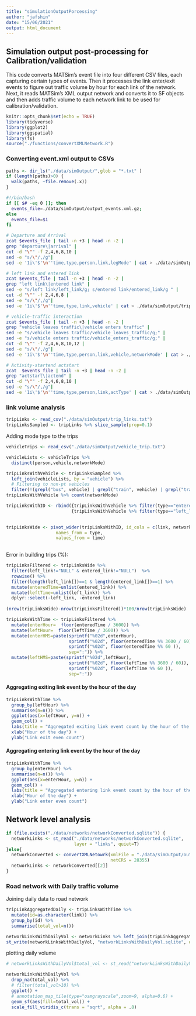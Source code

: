 ```yaml
---
title: "simulationOutputPorcessing"
author: "jafshin"
date: "15/06/2021"
output: html_document
---
```


## Simulation output post-processing for Calibration/validation

This code converts MATSim's event file into four different CSV files, each capturing certain types of events.
Then it processes the link enter/exit events to figure out traffic volume by hour for each link of the network.
Next, it reads MATSim's XML output network and converts it to SF objects and then adds traffic volume to each network link to be used for calibration/validation.

```r
knitr::opts_chunk$set(echo = TRUE)
library(tidyverse)
library(ggplot2)
library(ggspatial)
library(fs)
source("./functions/convertXMLNetwork.R")
```

### Converting event.xml output to CSVs

```r
paths <- dir_ls("./data/simOutput/",glob = "*.txt" )
if (length(paths)>0) {
  walk(paths, ~file.remove(.x))
}
```

```bash

#!/bin/bash
if [[ $# -eq 0 ]]; then
  events_file=./data/simOutput/output_events.xml.gz;
else
  events_file=$1
fi

# Departure and Arrival
zcat $events_file | tail -n +3 | head -n -2 |
grep "departure\|arrival" |
cut -d "\"" -f 2,4,6,8,10 |
sed -e "s/\"/,/g"|
sed -e '1i\'$'\n''time,type,person,link,legMode' | cat > ./data/simOutput/person_trip.txt

# left link and entered link
zcat $events_file | tail -n +3 | head -n -2 |
grep "left link\|entered link" |
sed -e "s/left link/left_link/g; s/entered link/entered_link/g " |
cut -d "\"" -f 2,4,6,8 |
sed -e "s/\"/,/g"|
sed -e '1i\'$'\n''time,type,link,vehicle' | cat > ./data/simOutput/trip_links.txt

# vehicle-traffic interaction
zcat $events_file | tail -n +3 | head -n -2 |
grep "vehicle leaves traffic\|vehicle enters traffic" |
sed -e "s/vehicle leaves traffic/vehicle_leaves_traffic/g;" |
sed -e "s/vehicle enters traffic/vehicle_enters_traffic/g;" |
cut -d "\"" -f 2,4,6,8,10,12 |
sed -e "s/\"/,/g"|
sed -e '1i\'$'\n''time,type,person,link,vehicle,networkMode' | cat > ./data/simOutput/vehicle_trip.txt

# Activity-startend actstart
zcat  $events_file | tail -n +3 | head -n -2 |
grep "actstart\|actend" |
cut -d "\"" -f 2,4,6,8,10 |
sed -e "s/\"/,/g"|
sed -e '1i\'$'\n''time,type,person,link,actType' | cat > ./data/simOutput/person_act.txt

```

### link volume analysis

```r

tripLinks <- read_csv("./data/simOutput/trip_links.txt") 
tripLinksSampled <- tripLinks %>% slice_sample(prop=0.1) 

```

Adding mode type to the trips

```r
vehicleTrips <- read_csv("./data/simOutput/vehicle_trip.txt")

vehicleLists <- vehicleTrips %>% 
  distinct(person,vehicle,networkMode) 

tripLinksWithVehicle <- tripLinksSampled %>% 
  left_join(vehicleLists, by = "vehicle") %>% 
  # Filtering to non-pt vehicles 
  filter(!(grepl("bus", vehicle) | grepl("train", vehicle) | grepl("tram", vehicle)))
tripLinksWithVehicle %>% count(networkMode)

tripLinksWithID <- rbind({tripLinksWithVehicle %>% filter(type=="entered_link") %>% mutate(id=row_number())},
                         {tripLinksWithVehicle %>% filter(type=="left_link") %>% mutate(id=row_number())})
                         

tripLinksWide <- pivot_wider(tripLinksWithID, id_cols = c(link, networkMode, vehicle, person), 
                   names_from = type, 
                   values_from = time)
  
```

Error in building trips (%):

```r

tripLinksFiltered <- tripLinksWide %>% 
  filter(left_link!="NULL" & entered_link!="NULL")  %>% 
  rowwise() %>% 
  filter(length(left_link[])==1 & length(entered_link[])==1) %>%  
  mutate(enteredTime=unlist(entered_link)) %>% 
  mutate(leftTime=unlist(left_link)) %>% 
  dplyr::select(-left_link, -entered_link)
   
(nrow(tripLinksWide)-nrow(tripLinksFiltered))*100/nrow(tripLinksWide)

```

```r

tripLinksWithTime <- tripLinksFiltered %>% 
  mutate(enterHour=  floor(enteredTime / 3600)) %>% 
  mutate(leftHour=  floor(leftTime / 3600)) %>% 
  mutate(enterHMS=paste(sprintf("%02d",enterHour),
                        sprintf("%02d", floor(enteredTime %% 3600 / 60)),
                        sprintf("%02d", floor(enteredTime %% 60 )),
                        sep=":")) %>% 
  mutate(leftHMS=paste(sprintf("%02d",leftHour),
                        sprintf("%02d", floor(leftTime %% 3600 / 60)),
                        sprintf("%02d", floor(leftTime %% 60 )),
                        sep=":"))

```

#### Aggregating exiting link event by the hour of the day

```r

tripLinksWithTime %>% 
  group_by(leftHour) %>% 
  summarise(n=n()) %>% 
  ggplot(aes(x=leftHour, y=n)) +
  geom_col() +
  labs(title = "Aggregated exiting link event count by the hour of the day") +
  xlab("Hour of the day") +
  ylab("Link exit even count")

```

#### Aggregating entering link event by the hour of the day

```r

tripLinksWithTime %>% 
  group_by(enterHour) %>% 
  summarise(n=n()) %>% 
  ggplot(aes(x=enterHour, y=n)) +
  geom_col() +
  labs(title = "Aggregated entering link event count by the hour of the day") +
  xlab("Hour of the day") +
  ylab("Link enter even count")

```


## Network level analysis

```r

if (file.exists("./data/networks/networkConverted.sqlite")) {
  networkLinks <- st_read("./data/networks/networkConverted.sqlite", 
                          layer = "links", quiet=T)
}else{
  networkConverted <- convertXMLNetowrk(xmlFile = "./data/simOutput/output_network.xml",
                                        netCRS = 28355)
  networkLinks <- networkConverted[[2]]
}

```

### Road network with Daily traffic volume

Joining daily data to road network

```r

tripLinkAggregatedDaily <- tripLinksWithTime %>% 
  mutate(id=as.character(link)) %>% 
  group_by(id) %>% 
  summarise(total_vol=n())

networkLinksWithDailyVol <- networkLinks %>% left_join(tripLinkAggregatedDaily, by = "id")   
st_write(networkLinksWithDailyVol, "networkLinksWithDailyVol.sqlite", delete_layer = T)
```

plotting daily volume

```r

# networkLinksWithDailyVol$total_vol <- st_read("networkLinksWithDailyVol.sqlite")

networkLinksWithDailyVol %>% 
  drop_na(total_vol) %>% 
  # filter(total_vol>10) %>% 
  ggplot() +
  # annotation_map_tile(type="osmgrayscale",zoom=9, alpha=0.6) +
  geom_sf(aes(fill=total_vol)) +
  scale_fill_viridis_c(trans = "sqrt", alpha = .8) 

```
